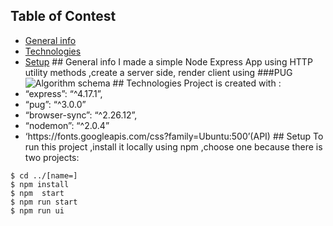## Table of Contest
* [General info](#general-info)
* [Technologies](#technologies)
* [Setup](#setup)
## General info
I made a simple Node Express App  using HTTP utility methods ,create a server side, render client using ###PUG 
![Algorithm schema](./image/schema.jpg)
## Technologies
Project is created with :
* "express": "^4.17.1",
* "pug": "^3.0.0"
* "browser-sync": "^2.26.12",
* "nodemon": "^2.0.4"
* 'https://fonts.googleapis.com/css?family=Ubuntu:500'(API)
## Setup
To run this project ,install it locally using npm ,choose one because there is two projects:
```
$ cd ../[name=]
$ npm install
$ npm  start
$ npm run start
$ npm run ui
```

